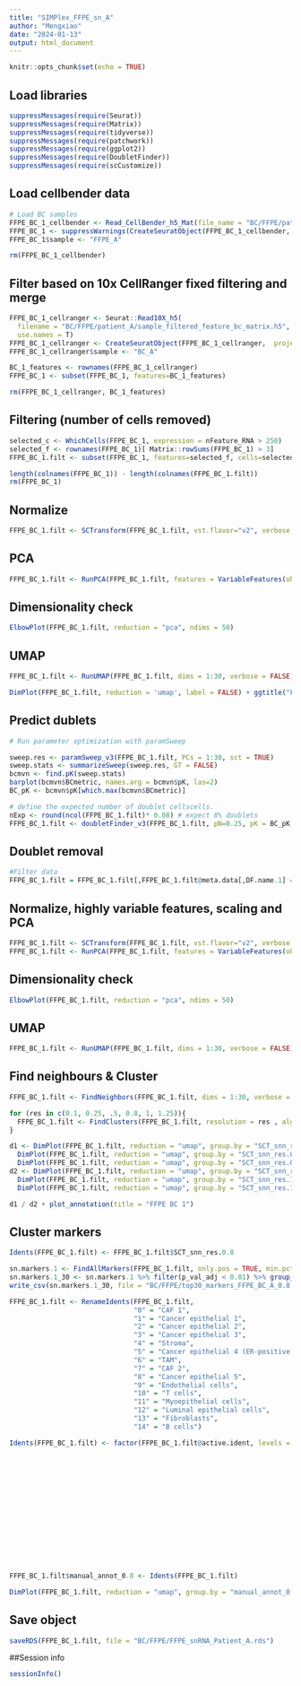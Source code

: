 ```yaml
---
title: "SIMPlex_FFPE_sn_A"
author: "Mengxiao"
date: "2024-01-13"
output: html_document
---
```


```r
knitr::opts_chunk$set(echo = TRUE)
```

## Load libraries

```r
suppressMessages(require(Seurat))
suppressMessages(require(Matrix))
suppressMessages(require(tidyverse))
suppressMessages(require(patchwork))
suppressMessages(require(ggplot2))
suppressMessages(require(DoubletFinder))
suppressMessages(require(scCustomize))
```

## Load cellbender data

```r
# Load BC samples
FFPE_BC_1_cellbender <- Read_CellBender_h5_Mat(file_name = "BC/FFPE/patient_A_cellbender_filtered.h5", use.names = TRUE)
FFPE_BC_1 <- suppressWarnings(CreateSeuratObject(FFPE_BC_1_cellbender,  project = "SIMPlex_FFPE"))
FFPE_BC_1$sample <- "FFPE_A"

rm(FFPE_BC_1_cellbender)
```

## Filter based on 10x CellRanger fixed filtering and merge

```r
FFPE_BC_1_cellranger <- Seurat::Read10X_h5(
  filename = "BC/FFPE/patient_A/sample_filtered_feature_bc_matrix.h5",
  use.names = T)
FFPE_BC_1_cellranger <- CreateSeuratObject(FFPE_BC_1_cellranger,  project = "SIMPlex_FFPE")
FFPE_BC_1_cellranger$sample <- "BC_A"

BC_1_features <- rownames(FFPE_BC_1_cellranger)
FFPE_BC_1 <- subset(FFPE_BC_1, features=BC_1_features)

rm(FFPE_BC_1_cellranger, BC_1_features)
```

## Filtering (number of cells removed)

```r
selected_c <- WhichCells(FFPE_BC_1, expression = nFeature_RNA > 250)
selected_f <- rownames(FFPE_BC_1)[ Matrix::rowSums(FFPE_BC_1) > 3]
FFPE_BC_1.filt <- subset(FFPE_BC_1, features=selected_f, cells=selected_c)

length(colnames(FFPE_BC_1)) - length(colnames(FFPE_BC_1.filt))
rm(FFPE_BC_1)
```

## Normalize

```r
FFPE_BC_1.filt <- SCTransform(FFPE_BC_1.filt, vst.flavor="v2", verbose = FALSE)
```

## PCA

```r
FFPE_BC_1.filt <- RunPCA(FFPE_BC_1.filt, features = VariableFeatures(object = FFPE_BC_1.filt), verbose = FALSE)
```

## Dimensionality check

```r
ElbowPlot(FFPE_BC_1.filt, reduction = "pca", ndims = 50)
```

## UMAP

```r
FFPE_BC_1.filt <- RunUMAP(FFPE_BC_1.filt, dims = 1:30, verbose = FALSE)

DimPlot(FFPE_BC_1.filt, reduction = 'umap', label = FALSE) + ggtitle("FFPE BC A")

```

## Predict dublets

```r
# Run parameter optimization with paramSweep

sweep.res <- paramSweep_v3(FFPE_BC_1.filt, PCs = 1:30, sct = TRUE)
sweep.stats <- summarizeSweep(sweep.res, GT = FALSE)
bcmvn <- find.pK(sweep.stats)
barplot(bcmvn$BCmetric, names.arg = bcmvn$pK, las=2)
BC_pK <- bcmvn$pK[which.max(bcmvn$BCmetric)]

# define the expected number of doublet cellscells.
nExp <- round(ncol(FFPE_BC_1.filt)* 0.08) # expect 8% doublets
FFPE_BC_1.filt <- doubletFinder_v3(FFPE_BC_1.filt, pN=0.25, pK = BC_pK, nExp = nExp, PCs = 1:30, sct = TRUE)
```

## Doublet removal

```r
#Filter data
FFPE_BC_1.filt = FFPE_BC_1.filt[,FFPE_BC_1.filt@meta.data[,DF.name.1] == "Singlet"]
```

## Normalize, highly variable features, scaling and PCA

```r
FFPE_BC_1.filt <- SCTransform(FFPE_BC_1.filt, vst.flavor="v2", verbose = FALSE)
FFPE_BC_1.filt <- RunPCA(FFPE_BC_1.filt, features = VariableFeatures(object = FFPE_BC_1.filt), verbose = FALSE)
```

## Dimensionality check

```r
ElbowPlot(FFPE_BC_1.filt, reduction = "pca", ndims = 50)
```

## UMAP

```r
FFPE_BC_1.filt <- RunUMAP(FFPE_BC_1.filt, dims = 1:30, verbose = FALSE)
```

## Find neighbours & Cluster

```r
FFPE_BC_1.filt <- FindNeighbors(FFPE_BC_1.filt, dims = 1:30, verbose = FALSE)

for (res in c(0.1, 0.25, .5, 0.8, 1, 1.25)){
  FFPE_BC_1.filt <- FindClusters(FFPE_BC_1.filt, resolution = res , algorithm = 1, verbose = FALSE)
}

d1 <- DimPlot(FFPE_BC_1.filt, reduction = "umap", group.by = "SCT_snn_res.0.1", label = TRUE) + 
  DimPlot(FFPE_BC_1.filt, reduction = "umap", group.by = "SCT_snn_res.0.25", label = TRUE) + 
  DimPlot(FFPE_BC_1.filt, reduction = "umap", group.by = "SCT_snn_res.0.5", label = TRUE)
d2 <- DimPlot(FFPE_BC_1.filt, reduction = "umap", group.by = "SCT_snn_res.0.8", label = TRUE) + 
  DimPlot(FFPE_BC_1.filt, reduction = "umap", group.by = "SCT_snn_res.1", label = TRUE) + 
  DimPlot(FFPE_BC_1.filt, reduction = "umap", group.by = "SCT_snn_res.1.25", label = TRUE)

d1 / d2 + plot_annotation(title = "FFPE BC 1")
```

## Cluster markers

```r
Idents(FFPE_BC_1.filt) <- FFPE_BC_1.filt$SCT_snn_res.0.8

sn.markers.1 <- FindAllMarkers(FFPE_BC_1.filt, only.pos = TRUE, min.pct = 0.25, logfc.threshold = 0.25, verbose = FALSE)
sn.markers.1_30 <- sn.markers.1 %>% filter(p_val_adj < 0.01) %>% group_by(cluster) %>% slice_max(n = 30, order_by = avg_log2FC)
write_csv(sn.markers.1_30, file = "BC/FFPE/top30_markers_FFPE_BC_A_0.8.csv")

FFPE_BC_1.filt <- RenameIdents(FFPE_BC_1.filt, 
                               "0" = "CAF 1",
                               "1" = "Cancer epithelial 1",
                               "2" = "Cancer epithelial 2",
                               "3" = "Cancer epithelial 3",
                               "4" = "Stroma",
                               "5" = "Cancer epithelial 4 (ER-positive)",
                               "6" = "TAM",
                               "7" = "CAF 2",
                               "8" = "Cancer epithelial 5",
                               "9" = "Endothelial cells",
                               "10" = "T cells",
                               "11" = "Myoepithelial cells",
                               "12" = "Luminal epithelial cells",
                               "13" = "Fibroblasts",
                               "14" = "B cells")

Idents(FFPE_BC_1.filt) <- factor(FFPE_BC_1.filt@active.ident, levels = c("B cells",
                                                                         "Fibroblasts",
                                                                         "CAF 1",
                                                                         "CAF 2",
                                                                         "Cancer epithelial 1",
                                                                         "Cancer epithelial 2",
                                                                         "Cancer epithelial 3",
                                                                         "Cancer epithelial 4 (ER-positive)",
                                                                         "Cancer epithelial 5",
                                                                         "Stroma",
                                                                         "Endothelial cells",
                                                                         "Luminal epithelial cells",
                                                                         "Myoepithelial cells",
                                                                         "T cells",
                                                                         "TAM"))

FFPE_BC_1.filt$manual_annot_0.8 <- Idents(FFPE_BC_1.filt)

DimPlot(FFPE_BC_1.filt, reduction = "umap", group.by = "manual_annot_0.8")
```

## Save object

```r
saveRDS(FFPE_BC_1.filt, file = "BC/FFPE/FFPE_snRNA_Patient_A.rds")
```

##Session info

```r
sessionInfo()
```

